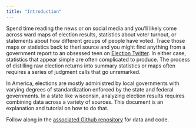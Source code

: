 ```yaml
---
title: "Introduction"
---
```


Spend time reading the news or on social media and you'll likely come across ward maps of election results, statistics about voter turnout, or statements about how different groups of people have voted. Trace those maps or statistics back to theri source and you might find anything from a government report to an obsessed teen on [Election Twitter](https://www.ft.com/content/01b6a0e0-a7a5-499e-a807-c6d3e042aa1d). In either case, statistics that appear simple are often complicated to produce. The process of distilling raw election returns into summary statistics or maps often requires a series of judgment calls that go unremarked.

In America, elections are mostly administred by local governments with varying degrees of standardization enforced by the state and federal governments. In a state like wisconsin, analyzing election results requires combining data across a variety of sources. This document is an explanation and tutorial on how to do that.

Follow along in the [associated Github repository](https://github.com/jdjohn215/wis-election-units/) for data and code.